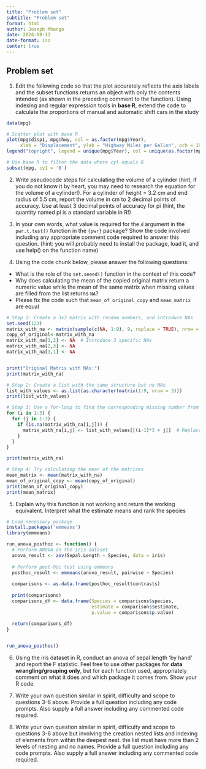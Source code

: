 ```yaml
---
title: "Problem set"
subtitle: "Problem set"
format: html
author: Joseph Mhango
date: 2024-09-13
date-format: iso
center: true
---
```


## Problem set


1. Edit the following code so that the plot accurately reflects the axis labels and the subset functions returns an object with only the contents intended (as shown in the preceding comment to the function). Using indexing and regular expression tools in **base R**, extend the code to calculate the proportions of manual and automatic shift cars in the study

```r
data(mpg)

# Scatter plot with base R
plot(mpg$disp1, mpg$hwy, col = as.factor(mpg$Year), 
     xlab = "Displacement", ylab = "Highway Miles per Gallon", pch = 19)
legend("topright", legend = unique(mpg$Year), col = unique(as.factor(mpg$Year)), pch = 19)

# Use base R to filter the data where cyl equals 8
subset(mpg, cy1 = '8')
```


2. Write pseudocode steps for calculating the volume of a cylinder (hint, if you do not know it by heart, you may need to research the equation for the volume of a cylinder!). For a cylinder of height = 3.2 cm and end radius of 5.5 cm, report the volume in cm to 2 decimal points of accuracy. Use at least 3 decimal points of accuracy for pi (hint, the quantity named pi is a standard variable in R!)

3. In your own words, what value is required for the `d` argument in the `pwr.t.test()` function in the `{pwr}` package? Show the code involved including any appropriate comment code required to answer this question. (hint: you will probably need to install the package, load it, and use help() on the function name)

4. Using the code chunk below, please answer the following questions:
  - What is the role of the `set.seeed()` function in the context of this code?
  - Why does calculating the mean of the copied original matrix return a numeric value while the mean of the same matrix when missing values are filled from the list returns `NA`?
  - Please fix the code such that `mean_of_original_copy` and `mean_matrix` are equal


```r
# Step 1: Create a 3x3 matrix with random numbers, and introduce NAs
set.seed(123) 
matrix_with_na <- matrix(sample(c(NA, 1:9), 9, replace = TRUE), nrow = 3)
copy_of_original<-matrix_with_na
matrix_with_na[1,2] <- NA  # Introduce 3 specific NAs
matrix_with_na[2,3] <- NA
matrix_with_na[3,1] <- NA


print("Original Matrix with NAs:")
print(matrix_with_na)

# Step 2: Create a list with the same structure but no NAs
list_with_values <- as.list(as.character(matrix(1:9, nrow = 3)))
print(list_with_values)

# Step 3: Use a for-loop to find the corresponding missing number from the list and fill the matrix
for (i in 1:3) {
  for (j in 1:3) {
    if (is.na(matrix_with_na[i,j])) {
      matrix_with_na[i,j] <- list_with_values[[(i-1)*3 + j]]  # Replace with corresponding value from list
    }
  }
}

print(matrix_with_na)

# Step 4: Try calculating the mean of the matrices
mean_matrix <- mean(matrix_with_na)
mean_of_original_copy <- mean(copy_of_original)
print(mean_of_original_copy)
print(mean_matrix)
```

5. Explain why this function is not working and return the working equivalent. Interpret what the estimate means and rank the species

```r
# Load necessary package
install.packages('emmeans')
library(emmeans)

run_anova_posthoc <- function() {
  # Perform ANOVA on the iris dataset
  anova_result <- aov(Sepal.Length ~ Species, data = iris)
  
  # Perform post-hoc test using emmeans
  posthoc_result <- emmeans(anova_result, pairwise ~ Species)
  
  comparisons <- as.data.frame(posthoc_result$contrasts)
  
  print(comparisons)
  comparisons_df <- data.frame(Species = comparisons$species,
                               estimate = comparisons$estimate,
                               p.value = comparisons$p.value)
  
  return(comparisons_df)
}


run_anova_posthoc()
```


6. Using the iris dataset in R, conduct an anova of sepal length 'by hand' and report the F statistic. Feel free to use other packages for **data wrangling/grouping only**, but for each function used, appropriately comment on what it does and which package it comes from.  Show your R code.


7. Write your own question similar in spirit, difficulty and scope to questions 3-6 above. Provide a full question including any code prompts.  Also supply a full answer including any commented code required.

8. Write your own question similar in spirit, difficulty and scope to questions 3-6 above but involving the creation nested lists and indexing of elements from within the deepest nest. the list must have more than 2 levels of nesting and no names. Provide a full question including any code prompts.  Also supply a full answer including any commented code required.
